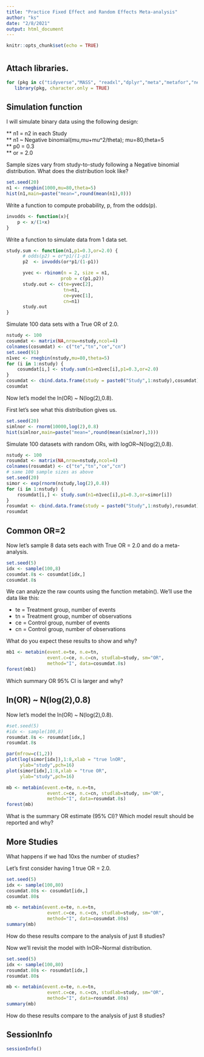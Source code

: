 ```yaml
---
title: "Practice Fixed Effect and Random Effects Meta-analysis"
author: "ks"
date: "2/8/2021"
output: html_document
---
```


```r
knitr::opts_chunk$set(echo = TRUE)
```

# {.tabset}

## Attach libraries.

```r
for (pkg in c("tidyverse","MASS", "readxl","dplyr","meta","metafor","netmeta")) 
   library(pkg, character.only = TRUE)
```

## Simulation function

I will simulate binary data using the following design:   

** n1 = n2 in each Study     
** n1 ~ Negative binomial(mu,mu+mu^2/theta); mu=80,theta=5  
** p0 = 0.3    
** or = 2.0

Sample sizes vary from study-to-study following a Negative binomial distribution. What does the distribution look like?
```r
set.seed(20)
n1 <- rnegbin(1000,mu=80,theta=5)
hist(n1,main=paste("mean=",round(mean(n1),0)))
```

Write a function to compute probability, p, from the odds(p).
```r
invodds <- function(x){
    p <- x/(1+x)
}
```

Write a function to simulate data from 1 data set.
```r
study.sum <- function(n1,p1=0.3,or=2.0) {
      # odds(p2) = or*p1/(1-p1)
      p2  <- invodds(or*p1/(1-p1))

      yvec <- rbinom(n = 2, size = n1, 
                    prob = c(p1,p2))
      study.out <- c(te=yvec[2],
                     tn=n1,
                     ce=yvec[1],
                     cn=n1)
      study.out
}
```


Simulate 100 data sets with a True OR of 2.0.
```r
nstudy <- 100
cosumdat <- matrix(NA,nrow=nstudy,ncol=4)
colnames(cosumdat) <- c("te","tn","ce","cn")
set.seed(91)
n1vec <- rnegbin(nstudy,mu=80,theta=5)
for (i in 1:nstudy) {
    cosumdat[i,] <- study.sum(n1=n1vec[i],p1=0.3,or=2.0)
}
cosumdat <- cbind.data.frame(study = paste0("Study",1:nstudy),cosumdat)
cosumdat
```

Now let's model the ln(OR) ~ N(log(2),0.8).

First let's see what this distribution gives us.
```r
set.seed(20)
simlnor <- rnorm(10000,log(2),0.8)
hist(simlnor,main=paste("mean=",round(mean(simlnor),3)))
```

Simulate 100 datasets with random ORs, with logOR~N(log(2),0.8).
```r
nstudy <- 100
rosumdat <- matrix(NA,nrow=nstudy,ncol=4)
colnames(rosumdat) <- c("te","tn","ce","cn")
# same 100 sample sizes as above
set.seed(20)
simor <- exp(rnorm(nstudy,log(2),0.8))
for (i in 1:nstudy) {
    rosumdat[i,] <- study.sum(n1=n1vec[i],p1=0.3,or=simor[i])
}
rosumdat <- cbind.data.frame(study = paste0("Study",1:nstudy),rosumdat)
rosumdat
```

## Common OR=2

Now let's sample 8 data sets each with True OR = 2.0 and do a meta-analysis.
```r
set.seed(5)
idx <- sample(100,8)
cosumdat.8s <- cosumdat[idx,]
cosumdat.8s
```


We can analyze the raw counts using the function metabin().  We'll use the data like this:

* te = Treatment group, number of events
* tn = Treatment group, number of observations
* ce = Control group, number of events
* cn = Control group, number of observations

What do you expect these results to show and why?

```r
mb1 <- metabin(event.e=te, n.e=tn, 
               event.c=ce, n.c=cn, studlab=study, sm="OR", 
               method="I", data=cosumdat.8s)
forest(mb1)
```

Which summary OR 95% CI is larger and why?


##  ln(OR) ~ N(log(2),0.8)

Now let's model the ln(OR) ~ N(log(2),0.8).

```r
#set.seed(5)
#idx <- sample(100,8)
rosumdat.8s <- rosumdat[idx,]
rosumdat.8s
```

```r
par(mfrow=c(1,2))
plot(log(simor[idx]),1:8,xlab = "true lnOR",
     ylab="study",pch=16)
plot(simor[idx],1:8,xlab = "true OR",
     ylab="study",pch=16)
```

```r
mb <- metabin(event.e=te, n.e=tn, 
               event.c=ce, n.c=cn, studlab=study, sm="OR", 
               method="I", data=rosumdat.8s)
forest(mb)
```

What is the summary OR estimate (95% CI)? Which model result should be reported and why?  

## More Studies

What happens if we had 10xs the number of studies?

Let's first consider having 1 true OR = 2.0.
```r
set.seed(5)
idx <- sample(100,80)
cosumdat.80s <- cosumdat[idx,]
cosumdat.80s
```

```r
mb <- metabin(event.e=te, n.e=tn, 
               event.c=ce, n.c=cn, studlab=study, sm="OR", 
               method="I", data=cosumdat.80s)
summary(mb)
```

How do these results compare to the analysis of just 8 studies?

Now we'll revisit the model with lnOR~Normal distribution.
```r
set.seed(5)
idx <- sample(100,80)
rosumdat.80s <- rosumdat[idx,]
rosumdat.80s
```

```r
mb <- metabin(event.e=te, n.e=tn, 
               event.c=ce, n.c=cn, studlab=study, sm="OR", 
               method="I", data=rosumdat.80s)
summary(mb)
```

How do these results compare to the analysis of just 8 studies?

## SessionInfo

```r
sessionInfo()
```

